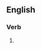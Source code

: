 ==English==

===Verb===
{{head|en|present participle}}

# {{present participle of|demystify|lang=en|nocat=1}}